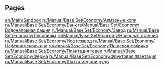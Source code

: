 
== Pages ==
[[en/Main/Sandbox]]
[[ru/Manual/Base Set/Economy/Алмазные копи]]
[[ru/Manual/Base Set/Economy/Банк]]
[[ru/Manual/Base Set/Economy/Водонапорная башня]]
[[ru/Manual/Base Set/Economy/Завод]]
[[ru/Manual/Base Set/Economy/Лесопилка]]
[[ru/Manual/Base Set/Economy/Насосная станция]]
[[ru/Manual/Base Set/Economy/Нефтезавод]]
[[ru/Manual/Base Set/Economy/Нефтяная скважина]]
[[ru/Manual/Base Set/Economy/Пищевая фабрика]]
[[ru/Manual/Base Set/Economy/Плантация гевеи]]
[[ru/Manual/Base Set/Economy/Ферма]]
[[ru/Manual/Base Set/Economy/Фруктовая плантация]]
[[ru/Manual/Base Set/Economy/Шахта медной руды]]
